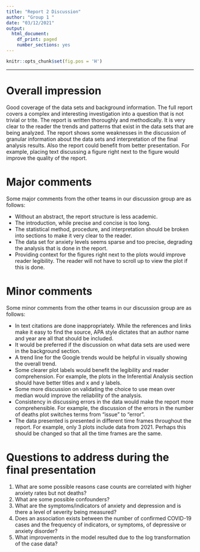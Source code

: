 ```yaml
---
title: "Report 2 Discussion"
author: "Group 1 "
date: "03/12/2021"
output:
  html_document:
    df_print: paged
    number_sections: yes
---
```

```r
knitr::opts_chunk$set(fig.pos = 'H')
```

***


# Overall impression

Good coverage of the data sets and background information. The full report covers a complex and interesting investigation into a question that is not trivial or trite. The report is written thoroughly and methodically. It is very clear to the reader the trends and patterns that exist in the data sets that are being analyzed. The report shows some weaknesses in the discussion of granular information about the data sets and interpretation of the final analysis results. Also the report could benefit from better presentation. For example, placing text discussing a figure right next to the figure would improve the quality of the report. 

# Major comments 

Some major comments from the other teams in our discussion group are as follows:

* Without an abstract, the report structure is less academic. 
* The introduction, while precise and concise is too long.
* The statistical method, procedure, and interpretation should be broken into sections to make it very clear to the reader.
* The data set for anxiety levels seems sparse and too precise, degrading the analysis that is done in the report.
* Providing context for the figures right next to the plots would improve reader legibility. The reader will not have to scroll up to view the plot if this is done.

# Minor comments 

Some minor comments from the other teams in our discussion group are as follows:

* In text citations are done inappropriately. While the references and links make it easy to find the source, APA style dictates that an author name and year are all that should be included. 
* It would be preferred if the discussion on what data sets are used were in the background section.
* A trend line for the Google trends would be helpful in visually showing the overall trend.
* Some clearer plot labels would benefit the legibility and reader comprehension. For example, the plots in the Inferential Analysis section should have better titles and x and y labels.
* Some more discussion on validating the choice to use mean over median would improve the reliability of the analysis.
* Consistency in discussing errors in the data would make the report more comprehensible. For example, the discussion of the errors in the number of deaths plot switches terms from "issue" to "error".
* The data presented is presented in different time frames throughout the report. For example, only 3 plots include data from 2021. Perhaps this should be changed so that all the time frames are the same.

# Questions to address during the final presentation

1. What are some possible reasons case counts are correlated with higher anxiety rates but not deaths?
2. What are some possible confounders?
3. What are the symptoms/indicators of anxiety and depression and is there a level of severity being measured?
4. Does an association exists between the number of confirmed COVID-19 cases and the frequency of indicators, or symptoms, of depressive or anxiety disorder?
5. What improvements in the model resulted due to the log transformation of the case data?

